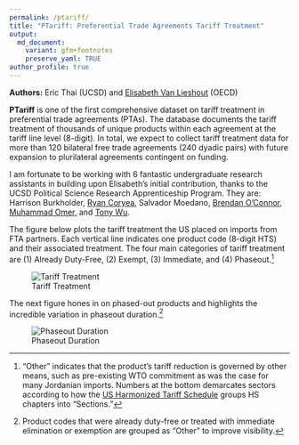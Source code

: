 ```yaml
---
permalink: /ptariff/
title: "PTariff: Preferential Trade Agreements Tariff Treatment"
output:
  md_document:
    variant: gfm+footnotes
    preserve_yaml: TRUE
author_profile: true
---
```


**Authors:** Eric Thai (UCSD) and [Elisabeth Van Lieshout](https://elieshout.com/) (OECD)

**PTariff** is one of the first comprehensive dataset on tariff treatment in preferential trade agreements (PTAs). The database documents the tariff treatment of thousands of unique products within each agreement at the tariff line level (8-digit). In total, we expect to collect tariff treatment data for more than 120 bilateral free trade agreements (240 dyadic pairs) with future expansion to plurilateral agreements contingent on funding.

I am fortunate to be working with 6 fantastic undergraduate research assistants in building upon Elisabeth's initial contribution, thanks to the UCSD Political Science Research Apprenticeship Program. They are: Harrison Burkholder, [Ryan Coryea](https://www.linkedin.com/in/ryan-coryea-39b507240/), Salvador Moedano, [Brendan O'Connor](https://www.linkedin.com/in/brendan-o-connor-027594294/), [Muhammad Omer](https://www.linkedin.com/in/muhammad-a-omer/), and [Tony Wu](https://linkedin.com/in/yutongtonywu/?utm_source=share&utm_campaign=share_via&utm_content=profile&utm_medium=ios_app).

The figure below plots the tariff treatment the US placed on imports from FTA partners. Each vertical line indicates one product code (8-digit HTS) and their associated treatment. The four main categories of tariff treatment are (1) Already Duty-Free, (2) Exempt, (3) Immediate, and (4) Phaseout.[^1]

[^1]: "Other" indicates that the product's tariff reduction is governed by other means, such as pre-existing WTO commitment as was the case for many Jordanian imports. Numbers at the bottom demarcates sectors according to how the [US Harmonized Tariff Schedule](https://hts.usitc.gov/) groups HS chapters into "Sections."

![Tariff Treatment](/images/ftariff/treatment_ticks.jpg)

The next figure hones in on phased-out products and highlights the incredible variation in phaseout duration.[^2]

[^2]: Product codes that were already duty-free or treated with immediate elimination or exemption are grouped as "Other" to improve visibility.

![Phaseout Duration](/images/ftariff/phaseout_ticks.jpg)
